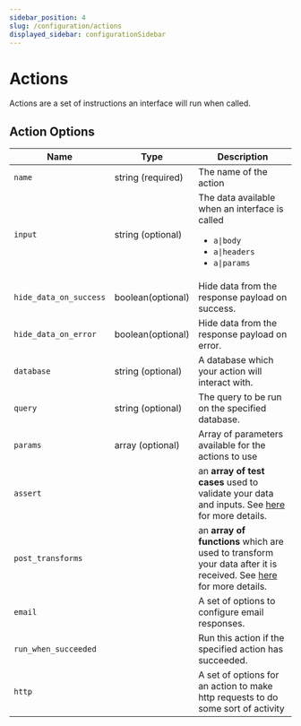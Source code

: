```yaml
---
sidebar_position: 4
slug: /configuration/actions
displayed_sidebar: configurationSidebar
---
```


# Actions

Actions are a set of instructions an interface will run when called. <br/>

## Action Options

| Name                   | Type              | Description                                                                                                                                              |
|------------------------|-------------------|----------------------------------------------------------------------------------------------------------------------------------------------------------|
| `name`                 | string (required) | The name of the action                                                                                                                                   |
| `input`                | string (optional) | The data available when an interface is called <ul><li>`a\|body`</li><li>`a\|headers`</li><li>`a\|params`</li></ul>                                      |
| `hide_data_on_success` | boolean(optional) | Hide data from the response payload on success.                                                                                                 |
| `hide_data_on_error`   | boolean(optional) | Hide data from the response payload on error.                                                                                      |
| `database`             | string (optional) | A database which your action will interact with.                                                                                                         |
| `query`                | string (optional) | The query to be run on the specified database.                                                                                                           |
| `params`               | array  (optional) | Array of parameters available for the actions to use                                                                                                     |
| `assert`               |                   | an **array of test cases** used to validate your data and inputs. See [here](./asserts) for more details.                                  |
| `post_transforms`      |                   | an **array of functions** which are used to transform your data after it is received. See [here](./transforms/functions) for more details. |
| `email`                |                   | A set of options to configure email responses.                                                                                                           |
| `run_when_succeeded`   |                   | Run this action if the specified action has succeeded.                                                                           |
| `http`                 |                   | A set of options for an action to make http requests to do some sort of activity                                                                         |